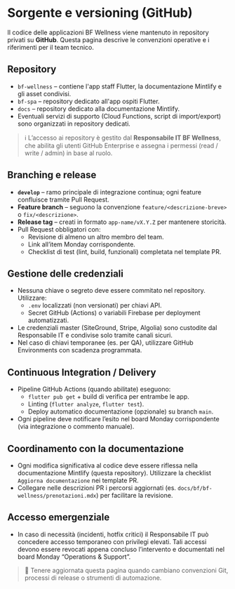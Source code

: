 # Sorgente e versioning (GitHub)

Il codice delle applicazioni BF Wellness viene mantenuto in repository privati su **GitHub**. Questa pagina descrive le convenzioni operative e i riferimenti per il team tecnico.

## Repository

- `bf-wellness` – contiene l'app staff Flutter, la documentazione Mintlify e gli asset condivisi.
- `bf-spa` – repository dedicato all'app ospiti Flutter.
- `docs` – repository dedicato alla documentazione Mintlify.
- Eventuali servizi di supporto (Cloud Functions, script di import/export) sono organizzati in repository dedicati.

> ℹ️ L’accesso ai repository è gestito dal **Responsabile IT BF Wellness**, che abilita gli utenti GitHub Enterprise e assegna i permessi (read / write / admin) in base al ruolo.

## Branching e release

- **`develop`** – ramo principale di integrazione continua; ogni feature confluisce tramite Pull Request.
- **Feature branch** – seguono la convenzione `feature/<descrizione-breve>` o `fix/<descrizione>`.
- **Release tag** – creati in formato `app-name/vX.Y.Z` per mantenere storicità.
- Pull Request obbligatori con:
  - Revisione di almeno un altro membro del team.
  - Link all’item Monday corrispondente.
  - Checklist di test (lint, build, funzionali) completata nel template PR.

## Gestione delle credenziali

- Nessuna chiave o segreto deve essere commitato nel repository. Utilizzare:
  - `.env` localizzati (non versionati) per chiavi API.
  - Secret GitHub (Actions) o variabili Firebase per deployment automatizzati.
- Le credenziali master (SiteGround, Stripe, Algolia) sono custodite dal Responsabile IT e condivise solo tramite canali sicuri.
- Nel caso di chiavi temporanee (es. per QA), utilizzare GitHub Environments con scadenza programmata.

## Continuous Integration / Delivery

- Pipeline GitHub Actions (quando abilitate) eseguono:
  - `flutter pub get` + build di verifica per entrambe le app.
  - Linting (`flutter analyze`, `flutter test`).
  - Deploy automatico documentazione (opzionale) su branch `main`.
- Ogni pipeline deve notificare l’esito nel board Monday corrispondente (via integrazione o commento manuale).

## Coordinamento con la documentazione

- Ogni modifica significativa al codice deve essere riflessa nella documentazione Mintlify (questa repository). Utilizzare la checklist `Aggiorna documentazione` nei template PR.
- Collegare nelle descrizioni PR i percorsi aggiornati (es. `docs/bf/bf-wellness/prenotazioni.mdx`) per facilitare la revisione.

## Accesso emergenziale

- In caso di necessità (incidenti, hotfix critici) il Responsabile IT può concedere accesso temporaneo con privilegi elevati. Tali accessi devono essere revocati appena concluso l’intervento e documentati nel board Monday “Operations & Support”.

> 📌 Tenere aggiornata questa pagina quando cambiano convenzioni Git, processi di release o strumenti di automazione.
